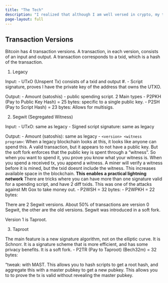 ```yaml
---
title: "The Tech"
description: "I realized that although I am well versed in crypto, my technical knowledge is very concentrated in smart contract platforms. I have a good high level understanding of Bitcoin, but I have a new found motivation to learn the technical details, after discovering I was unfamiliar with many of the technicals. I am going to use this document to document my learning process."
page-layout: full
---
```


## Transaction Versions

Bitcoin has 4 transaction versions. A transaction, in each version, consists of an input and output. A transaction corresponds to a txid, which is a hash of the transaction.

1. Legacy

Input: 
- UTxO (Unspent Tx) consists of a txid and output #.
- Script signature, proves I have the private key of the address that owns the UTXO.

Output:
- Amount (satoshis)
- public spending script. 2 Main types
    - P2PKH (Pay to Public Key Hash) = 25 bytes: specific to a single public key. 
    - P2SH (Pay to Script Hash) = 23 bytes: Allows for multisigs.

2. Segwit (Segregated Witness)

Input:
- UTxO: same as legacy
- Signed script signature: same as legacy

Output:
- Amount (satoshis): same as legacy
- `<version> <witness program>`: When a legacy blockchain looks at this, it looks like anyone can spend this. A valid transaction, but it appears to not have a public key. But the soft fork enforces that the public key is spent through a "witness". So when you want to spend it, you prove you know what your witness is. When you spend a received tx, you append a witness. A miner will verify a witness before it is mined, but the txid doesnt include the witness. This increases available space in the blockchain. **This enables a practical lightning network** There are tricks where you can have more than one signature valid for a spending script, and have 2 diff txids. This was one of the attacks against Mt Gox to take money out.
    - P2WSH = 32 bytes:
    - P2WPKH = 22 bytes: 

There are 2 Segwit versions. About 50% of transactions are version 0 Segwit, the other are the old versions. Segwit was introduced in a soft fork.

Version 1 is Taproot.

3. Taproot

The main feature is a new signature algorithm, not on the elliptic curve. It is Schnorr. It is a signature scheme that is more efficient, and has some privacy benefits. It is a soft fork.
    - P2TR (Pay to Taproot) (Bech32m) = 32 bytes:

"tweak: with MAST. This allows you to hash scripts to get a root hash, and aggregate this with a master pubkey to get a new pubkey. This allows you to to prove the tx is valid without revealing the master pubkey.
